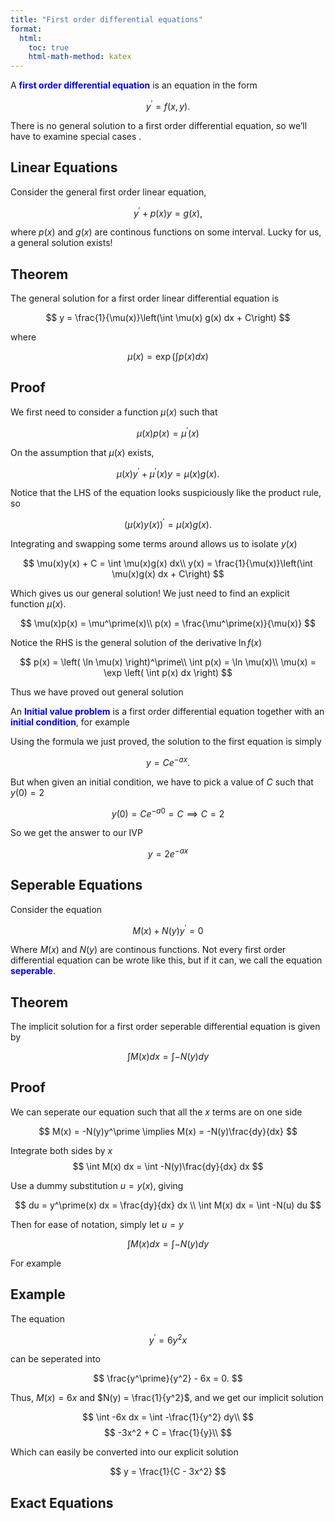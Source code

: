 ```yaml
---
title: "First order differential equations"
format:
  html:
    toc: true
    html-math-method: katex
---
```


A [**first order differential equation**]{style="color: blue"} is an equation in the form

$$
y^\prime = f(x,y).
$$

There is no general solution to a first order differential equation, so we'll have to examine special cases .

## Linear Equations

Consider the general first order linear equation,

$$
y^\prime + p(x)y = g(x),
$$

where $p(x)$ and $g(x)$ are continous functions on some interval. Lucky for us, a general solution exists!

::: {.callout-note icon="false"}
## Theorem

The general solution for a first order linear differential equation is

$$
y = \frac{1}{\mu(x)}\left(\int \mu(x) g(x) dx + C\right)
$$

where

$$
\mu(x) = \exp \left(\int p(x) dx\right)
$$

:::

::: {.callout-tip icon="false"}
## Proof

We first need to consider a function $\mu(x)$ such that

$$
\mu(x) p(x) = \mu^\prime (x)
$$

On the assumption that $\mu(x)$ exists, 

$$
\mu(x)y^\prime + \mu^\prime(x)y = \mu(x)g(x).
$$

Notice that the LHS of the equation looks suspiciously like the product rule, so

$$
(\mu(x)y(x))^\prime = \mu(x)g(x).
$$

Integrating and swapping some terms around allows us to isolate $y(x)$

$$
\mu(x)y(x) + C = \int \mu(x)g(x) dx\\
y(x) = \frac{1}{\mu(x)}\left(\int \mu(x)g(x) dx + C\right)
$$

Which gives us our general solution! We just need to find an explicit function $\mu(x)$.

$$
\mu(x)p(x) = \mu^\prime(x)\\
p(x) = \frac{\mu^\prime(x)}{\mu(x)}
$$

Notice the RHS is the general solution of the derivative $\ln f(x)$

$$
p(x) = \left( \ln \mu(x) \right)^\prime\\
\int p(x) = \ln \mu(x)\\
\mu(x) = \exp \left( \int p(x) dx \right)
$$

Thus we have proved out general solution

:::

An [**Initial value problem**]{style="color: blue"} is a first order differential equation together with an [**initial condition**]{style="color: blue"}, for example

\begin{cases} 
      y^\prime + ay = 0\\
      y(0) = 2
\end{cases}

Using the formula we just proved, the solution to the first equation is simply

$$
y = Ce^{-ax}.
$$

But when given an initial condition, we have to pick a value of $C$ such that $y(0) = 2$

$$
y(0) = Ce^{-a0} = C \implies C = 2  
$$

So we get the answer to our IVP

$$
y = 2e^{-ax}
$$

## Seperable Equations

Consider the equation

$$
M(x) + N(y)y^\prime = 0
$$

Where $M(x)$ and $N(y)$ are continous functions. Not every first order differential equation can be wrote like this, but if it can, we call the equation [**seperable**]{style="color: blue"}. 

::: {.callout-note icon="false"}
## Theorem

The implicit solution for a first order seperable differential equation is given by

$$
\int M(x) dx = \int -N(y) dy
$$

:::

::: {.callout-tip icon="false"}
## Proof

We can seperate our equation such that all the $x$ terms are on one side

$$
M(x) = -N(y)y^\prime \implies M(x) = -N(y)\frac{dy}{dx}
$$

Integrate both sides by $x$
$$
\int M(x) dx = \int -N(y)\frac{dy}{dx} dx
$$

Use a dummy substitution $u = y(x)$, giving

$$
du = y^\prime(x) dx = \frac{dy}{dx} dx \\
\int M(x) dx = \int -N(u) du
$$

Then for ease of notation, simply let $u = y$

$$
\int M(x) dx = \int -N(y) dy
$$
:::

For example

::: {.callout-warning icon="false"}
## Example

The equation

$$
y^\prime =  6y^2x
$$

can be seperated into

$$
\frac{y^\prime}{y^2} - 6x =  0.
$$

Thus, $M(x) = 6x$ and $N(y) = \frac{1}{y^2}$, and we get our implicit solution

$$
\int -6x dx = \int -\frac{1}{y^2} dy\\
$$
$$
-3x^2 + C = \frac{1}{y}\\
$$

Which can easily be converted into our explicit solution

$$
y = \frac{1}{C - 3x^2}
$$

:::

## Exact Equations

